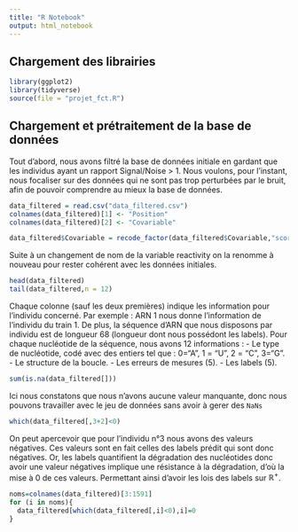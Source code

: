 ```yaml
---
title: "R Notebook"
output: html_notebook
---
```


## Chargement des librairies
```r
library(ggplot2)
library(tidyverse)
source(file = "projet_fct.R")
```

## Chargement et prétraitement de la base de données

Tout d'abord, nous avons filtré la base de données initiale en gardant que les individus ayant un rapport Signal/Noise > 1. Nous voulons, pour l'instant, nous focaliser sur des données qui ne sont pas trop perturbées par le bruit, afin de pouvoir comprendre au mieux la base de données.

```r
data_filtered = read.csv("data_filtered.csv")
colnames(data_filtered)[1] <- "Position"
colnames(data_filtered)[2] <- "Covariable"

data_filtered$Covariable = recode_factor(data_filtered$Covariable,"score_structure_boucle"="reactivity")
```

Suite à un changement de nom de la variable reactivity on la renomme à nouveau pour rester cohérent avec les données initiales.

```r
head(data_filtered)
tail(data_filtered,n = 12)
```

Chaque colonne (sauf les deux premières) indique les information pour l'individu concerné. Par exemple : ARN 1 nous donne l'information de l'individu du train 1.
De plus, la séquence d'ARN que nous disposons par individu est de longueur 68 (longueur dont nous possédont les labels).
Pour chaque nucléotide de la séquence, nous avons 12 informations :
- Le type de nucléotide, codé avec des entiers tel que : 0="A", 1 = "U", 2 = "C", 3="G".
- Le structure de la boucle.
- Les erreurs de mesures (5).
- Les labels (5).

```r
sum(is.na(data_filtered[]))
```
Ici nous constatons que nous n'avons aucune valeur manquante, donc nous pouvons travailler avec le jeu de données sans avoir à gerer des `NaNs`

```r
which(data_filtered[,3+2]<0)
```
On peut apercevoir que pour l'individu n°3 nous avons des valeurs négatives. Ces valeurs sont en fait celles des labels prédit qui sont donc négatives.
Or, les labels quantifient la dégradation des nucléotides donc avoir une valeur négatives implique une résistance à la dégradation, d'où la mise à 0 de ces valeurs. Permettant ainsi d'avoir les lois des labels sur $\mathbb{R}^+$.

```r
noms=colnames(data_filtered)[3:1591]
for (i in noms){
  data_filtered[which(data_filtered[,i]<0),i]=0
}
```


